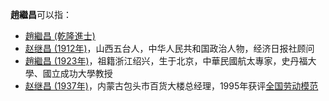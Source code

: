 {{NoteTA|G1=Aero}}
'''趙繼昌'''可以指：

*[[趙繼昌_(乾隆進士)|趙繼昌 (乾隆進士)]]
*[[赵继昌_(1912年)|赵继昌 (1912年)]]，山西五台人，中华人民共和国政治人物，经济日报社顾问
*[[趙繼昌_(1923年)|趙繼昌 (1923年)]]，祖籍浙江绍兴，生于北京，中華民國航太專家，史丹福大學、國立成功大學教授
*[[赵继昌_(1937年)|赵继昌 (1937年)]]，内蒙古包头市百货大楼总经理，1995年获评[[全国劳动模范|全国劳动模范]]

{{消歧义|Ji|cat=三字赵姓人名消歧义}}